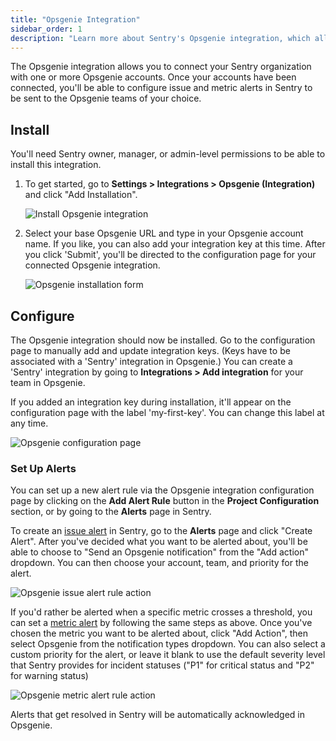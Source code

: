 ```yaml
---
title: "Opsgenie Integration"
sidebar_order: 1
description: "Learn more about Sentry's Opsgenie integration, which allows you to send issue and metric alerts to Opsgenie teams."
---
```


The Opsgenie integration allows you to connect your Sentry organization with one or more Opsgenie accounts. Once your accounts have been connected, you'll be able to configure issue and metric alerts in Sentry to be sent to the Opsgenie teams of your choice.

## Install

<Note>

You'll need Sentry owner, manager, or admin-level permissions to be able to install this integration.

</Note>

1. To get started, go to **Settings > Integrations > Opsgenie (Integration)** and click "Add Installation".

   ![Install Opsgenie integration](./img/opsgenie-install.png)

2. Select your base Opsgenie URL and type in your Opsgenie account name. If you like, you can also add your integration key at this time. After you click 'Submit', you'll be directed to the configuration page for your connected Opsgenie integration.

   ![Opsgenie installation form](./img/opsgenie-form.png)

## Configure

The Opsgenie integration should now be installed. Go to the configuration page to manually add and update integration keys. (Keys have to be associated with a 'Sentry' integration in Opsgenie.) You can create a 'Sentry' integration by going to **Integrations > Add integration** for your team in Opsgenie.

If you added an integration key during installation, it'll appear on the configuration page with the label 'my-first-key'. You can change this label at any time.

![Opsgenie configuration page](./img/opsgenie-config.png)

### Set Up Alerts

You can set up a new alert rule via the Opsgenie integration configuration page by clicking on the **Add Alert Rule** button in the **Project Configuration** section, or by going to the **Alerts** page in Sentry.

To create an [issue alert](/product/alerts/alert-types/#issue-alerts) in Sentry, go to the **Alerts** page and click "Create Alert". After you've decided what you want to be alerted about, you'll be able to choose to "Send an Opsgenie notification" from the "Add action" dropdown. You can then choose your account, team, and priority for the alert.

![Opsgenie issue alert rule action](./img/opsgenie-issue-alert-rule.png)

If you'd rather be alerted when a specific metric crosses a threshold, you can set a [metric alert](/product/alerts/alert-types/#metric-alerts) by following the same steps as above. Once you've chosen the metric you want to be alerted about, click "Add Action", then select Opsgenie from the notification types dropdown. You can also select a custom priority for the alert, or leave it blank to use the default severity level that Sentry provides for incident statuses ("P1" for critical status and "P2" for warning status)

![Opsgenie metric alert rule action](./img/opsgenie-metric-alert-rule.png)

Alerts that get resolved in Sentry will be automatically acknowledged in Opsgenie.
